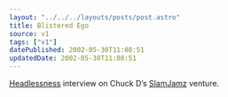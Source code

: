 ```yaml
---
layout: "../../../layouts/posts/post.astro"
title: Blistered Ego
source: v1
tags: ["v1"]
datePublished: 2002-05-30T11:08:51
updatedDate: 2002-05-30T11:08:51
---
```


[Headlessness][1] interview on Chuck D&#8217;s [SlamJamz][2] venture.

[1]: http://headlessness.com/ "Headlessness weblog"
[2]: http://www.slamjamz.com/slamnews.php?article=81 "James aka Panic Merchants interview at SlamJamz"
